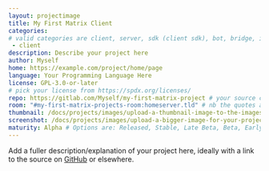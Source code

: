 ```yaml
---
layout: projectimage
title: My First Matrix Client
categories:
# valid categories are client, server, sdk (client sdk), bot, bridge, iot and other
 - client
description: Describe your project here
author: Myself
home: https://example.com/project/home/page
language: Your Programming Language Here
license: GPL-3.0-or-later
# pick your license from https://spdx.org/licenses/
repo: https://gitlab.com/Myself/my-first-matrix-project # your source code repository
room: "#my-first-matrix-projects-room:homeserver.tld" # nb the quotes are needed as rooms start with #
thumbnail: /docs/projects/images/upload-a-thumbnail-image-to-the-images-subfolder.png
screenshot: /docs/projects/images/upload-a-bigger-image-for-your-project-page-to-the-images-subfolder.png
maturity: Alpha # Options are: Released, Stable, Late Beta, Beta, Early Beta, Late Alpha, Alpha, Early Alpha, or Not actively maintained
---
```


Add a fuller description/explanation of your project here, ideally with a link to the source on [GitHub](https://github.com/matrix-org/) or elsewhere.
